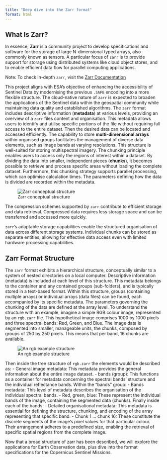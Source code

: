 ---
title: "Deep dive into the Zarr format"
format: html
---
::: {.justify}

# What Is Zarr? {.unnumbered}
In essence, **Zarr** is a community project to develop specifications and software for the storage of large N-dimensional typed arrays, also commonly known as tensors. A particular focus of `zarr` is to provide support for storage using distributed systems like cloud object stores, and to enable efficient data flow for parallel computing applications.

::: {.callout-note}
Note: To check in-depth `zarr`, visit the [Zarr Documentation](https://zarr.dev/)
:::

This project aligns with ESA's objective of enhancing the accessibility of Sentinel Data by modernising the previous `.SAFE` encoding into a more flexible structure. The cloud-native nature of  `zarr` is expected to broaden the applications of the Sentinel data within the geospatial community while maintaining data quality and established algorithms.
The `zarr` format includes descriptive information (**metadata**) at various levels, providing an overview of a `zarr` files content and organisation. This metadata allows users to identify and utilise specific portions of the file without requiring full access to the entire dataset. Then the desired data can be located and accessed efficiently.
The capability to store **multi-dimensional arrays** within organised groups facilitates the management of diverse data elements, such as image bands at varying resolutions. This structure is well-suited for storing multispectral imagery.
The chunking principle enables users to access only the regions of interest within a dataset. By dividing the data into smaller, independent pieces (**chunks**), it becomes possible to retrieve and process specific areas without loading the complete dataset. Furthermore, this chunking strategy supports parallel processing, which can optimise calculation times. The parameters defining how the data is divided are recorded within the metadata.

![Zarr conceptual structure](img/zarr_str.jpg){fig-align="center"}

The compression schemes supported by `zarr` contribute to efficient storage and data retrieval. Compressed data requires less storage space and can be transferred and accessed more quickly.

`zarr`'s adaptable storage capabilities enable the structured organisation of data across different storage systems. Individual chunks can be stored as separate entities, allowing for effective data access even with limited hardware processing capabilities.

## Zarr Format Structure {.unnumbered}

The `zarr` format exhibits a hierarchical structure, conceptually similar to a system of nested directories on a local computer.
Descriptive information (metadata) is included at each level of this structure. This metadata belongs to the container and any contained groups (sub-folders), and is typically stored in a text-based format.
Within this structure, groups (containing multiple arrays) or individual arrays (data files) can be found, each accompanied by its specific metadata. The parameters governing the chunking of the data are defined at the array level.
To understand the structure with an example, imagine a simple RGB colour image, represented by an `rgb.zarr` file. This hypothetical image comprises 1000 by 1000 pixels and three spectral bands: Red, Green, and Blue. The image data is segmented into smaller, manageable units, the chunks, composed by groups of 250 by 250 pixels. 
This means that per band, 16 chunks are available. 

![An rgb example structure](img/rgb_zarr.jpg){fig-align="center"}

Then inside the tree structure of `rgb.zarr` the elements would be described as:
- General image metadata: This metadata provides the general information about the entire image dataset.
- bands (group): This functions as a container for metadata concerning the spectral bands' structure and the individual reflectance bands.
Within the "bands" group:
- Bands metadata: This level of metadata describes the organisation of the individual spectral bands.
- Red, green, blue: These represent the individual bands of the image, containing the segmented data (chunks).
Finally inside each of the bands:
- Detailed organisational metadata: This metadata is essential for defining the structure, chunking, and encoding of the array representing that specific band.
- Chunk 1 ... chunk 16: These constitute the discrete segments of the image's pixel values for that particular colour. Their arrangement adheres to a predefined size, enabling the retrieval of specific spatial regions from the complete image.

Now that a broad structure of zarr has been described, we will explore the applications for Earth Observation data, plus dive into the format specifications for the Copernicus Sentinel Missions.

:::